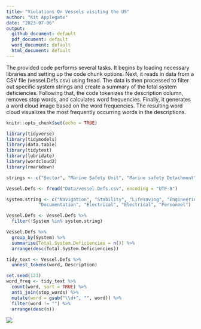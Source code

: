 ```yaml
---
title: "Violations On Vessels visiting the US"
author: "Kit Applegate"
date: "2023-07-06"
output:
  github_document: default
  pdf_document: default
  word_document: default
  html_document: default
---
```


The provided code performs several tasks. It begins by loading necessary libraries and setting up the code chunk options. Next, it reads in data from a CSV file (vessel.Defs.csv) using fread. The data is then processed to filter out specific system strings and create a summary of the total system deficiencies. Following that, the code tokenizes the description column, removes stop words, and calculates word frequencies. Finally, it generates a word cloud image based on the word frequencies. The resulting word cloud visualizes the most frequently occurring words in the descriptions.

```r
knitr::opts_chunk$set(echo = TRUE)
```

```r
library(tidyverse)
library(tidymodels)
library(data.table)
library(tidytext)
library(lubridate)
library(wordcloud2)
library(rmarkdown)

strings <- c("Sector", "Marine Safety Unit", "Marine safety Detachment", "Detached Duty", "Detached")

Vessel.Defs <- fread("Data/vessel.Defs.csv", encoding = "UTF-8")

system.string <- c("Navigation", "Stability", "Lifesaving", "Engineering", "Communications", "Fire Fighting", "Construction/Loadline",
            "Documentation", "Electrical", "Electrical", "Personnel")

Vessel.Defs <- Vessel.Defs %>%
  filter(!System %in% system.string)

```

```r
Vessel.Defs %>%
  group_by(System) %>%
  summarise(Total.System.Deficiencies = n()) %>%
  arrange(desc(Total.System.Deficiencies))
```

```r
tidy_text <- Vessel.Defs %>%
  unnest_tokens(word, Description)

set.seed(123)
word_freq <- tidy_text %>%
  count(word, sort = TRUE) %>%
  anti_join(stop_words) %>%
  mutate(word = gsub("\\d+", "", word)) %>%
  filter(word != "") %>%
  arrange(desc(n))

```

![](wordcloud.PNG)
